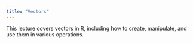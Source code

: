 ```yaml
---
title: "Vectors"
---
```


This lecture covers vectors in R, including how to create, manipulate, and use them in various operations.
